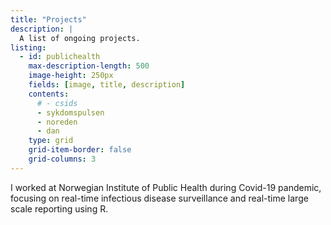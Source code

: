 ```yaml
---
title: "Projects"
description: |
  A list of ongoing projects.  
listing:
  - id: publichealth
    max-description-length: 500
    image-height: 250px
    fields: [image, title, description]
    contents: 
      # - csids
      - sykdomspulsen
      - noreden
      - dan
    type: grid
    grid-item-border: false
    grid-columns: 3
---
```





I worked at Norwegian Institute of Public Health during Covid-19 pandemic, focusing on real-time infectious disease surveillance and real-time large scale reporting using R. 

::: {#publichealth}
:::






